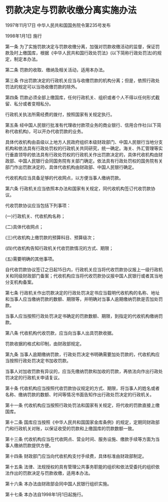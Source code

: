 # 罚款决定与罚款收缴分离实施办法

1997年11月17日 中华人民共和国国务院令第235号发布　

1998年1月1日 施行

  

第一条 为了实施罚款决定与罚款收缴分离，加强对罚款收缴活动的监督，保证罚款及时上缴国库，根据《中华人民共和国行政处罚法》(以下简称行政处罚法)的规定，制定本办法。

第二条 罚款的收取、缴纳及相关活动，适用本办法。

第三条 作出罚款决定的行政机关应当与收缴罚款的机构分离；但是，依照行政处罚法的规定可以当场收缴罚款的除外。

第四条 罚款必须全部上缴国库，任何行政机关、组织或者个人不得以任何形式截留、私分或者变相私分。

行政机关执法所需经费的拨付，按照国家有关规定执行。

第五条 经中国人民银行批准有代理收付款项业务的商业银行、信用合作社(以下简称代收机构)，可以开办代收罚款的业务。

具体代收机构由县级以上地方人民政府组织本级财政部门、中国人民银行当地分支机构和依法具有行政处罚权的行政机关共同研究，统一确定。海关、外汇管理等实行垂直领导的依法具有行政处罚权的行政机关作出罚款决定的，具体代收机构由财政部、中国人民银行会同国务院有关部门确定。依法具有行政处罚权的国务院有关部门作出罚款决定的，具体代收机构由财政部、中国人民银行确定。

代收机构应当具备足够的代收网点，以方便当事人缴纳罚款。

第六条 行政机关应当依照本办法和国家有关规定，同代收机构签订代收罚款协议。

代收罚款协议应当包括下列事项：

(一)行政机关、代收机构名称；

(二)具体代收网点；

(三)代收机构上缴罚款的预算科目、预算级次；

(四)代收机构告知行政机关代收罚款情况的方式、期限；

(五)需要明确的其他事项。

自代收罚款协议签订之日起15日内，行政机关应当将代收罚款协议报上一级行政机关和同级财政部门备案；代收机构应当将代收罚款协议报中国人民银行或者其当地分支机构备案。

第七条 行政机关作出罚款决定的行政处罚决定书应当载明代收机构的名称、地址和当事人应当缴纳罚款的数额、期限等，并明确对当事人逾期缴纳罚款是否加处罚款。

当事人应当按照行政处罚决定书确定的罚款数额、期限，到指定的代收机构缴纳罚款。

第八条 代收机构代收罚款，应当向当事人出具罚款收据。

罚款收据的格式和印制，由财政部规定。

第九条 当事人逾期缴纳罚款，行政处罚决定书明确需要加处罚款的，代收机构应当按照行政处罚决定书加收罚款。

当事人对加收罚款有异议的，应当先缴纳罚款和加收的罚款，再依法向作出行政处罚决定的行政机关申请复议。

第十条 代收机构应当按照代收罚款协议规定的方式、期限，将当事人的姓名或者名称、缴纳罚款的数额、时间等情况书面告知作出行政处罚决定的行政机关。

第十一条 代收机构应当按照行政处罚法和国家有关规定，将代收的罚款直接上缴国库。

第十二条 国库应当按照《中华人民共和国国家金库条例》的规定，定期同财政部门和行政机关对账，以保证收受的罚款和上缴国库的罚款数额一致。

第十三条 代收机构应当在代收网点、营业时间、服务设施、缴款手续等方面为当事人缴纳罚款提供方便。

第十四条 财政部门应当向代收机构支付手续费，具体标准由财政部制定。

第十五条 法律、法规授权的具有管理公共事务职能的组织和依法受委托的组织依法作出的罚款决定与罚款收缴，适用本办法。

第十六条 本办法由财政部会同中国人民银行组织实施。

第十七条 本办法自1998年1月1日起施行。